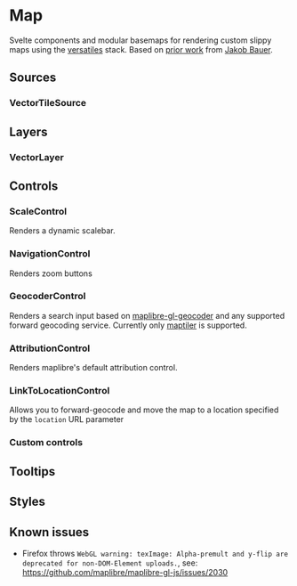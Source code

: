 
<Meta of={MapStories}/>

# Map

Svelte components and modular basemaps for rendering custom slippy maps using the [versatiles](https://docs.versatiles.org/) stack. Based on [prior work](https://github.com/SWRdata/frontend_svelte_p012_spritpreise/blob/main/src/lib/components/Map/Map.svelte) from [Jakob Bauer](https://github.com/AgricolaJKB).

## Sources
### VectorTileSource
## Layers
### VectorLayer
## Controls
### ScaleControl
Renders a dynamic scalebar.
### NavigationControl
Renders zoom buttons
### GeocoderControl
Renders a search input based on [maplibre-gl-geocoder](https://github.com/maplibre/maplibre-gl-geocoder) and any supported forward geocoding service. Currently only [maptiler](https://www.maptiler.com/) is supported.
### AttributionControl
Renders maplibre's default attribution control.
### LinkToLocationControl
Allows you to forward-geocode and move the map to a location specified by the `location` URL parameter 
### Custom controls
## Tooltips
## Styles

## Known issues

- Firefox throws `WebGL warning: texImage: Alpha-premult and y-flip are deprecated for non-DOM-Element uploads.`, see: https://github.com/maplibre/maplibre-gl-js/issues/2030